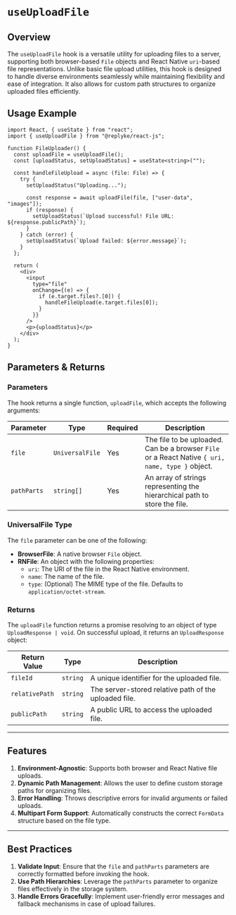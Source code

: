# `useUploadFile`

## Overview

The `useUploadFile` hook is a versatile utility for uploading files to a server, supporting both browser-based `File` objects and React Native `uri`-based file representations. Unlike basic file upload utilities, this hook is designed to handle diverse environments seamlessly while maintaining flexibility and ease of integration. It also allows for custom path structures to organize uploaded files efficiently.

## Usage Example

```tsx
import React, { useState } from "react";
import { useUploadFile } from "@replyke/react-js";

function FileUploader() {
  const uploadFile = useUploadFile();
  const [uploadStatus, setUploadStatus] = useState<string>("");

  const handleFileUpload = async (file: File) => {
    try {
      setUploadStatus("Uploading...");

      const response = await uploadFile(file, ["user-data", "images"]);
      if (response) {
        setUploadStatus(`Upload successful! File URL: ${response.publicPath}`);
      }
    } catch (error) {
      setUploadStatus(`Upload failed: ${error.message}`);
    }
  };

  return (
    <div>
      <input
        type="file"
        onChange={(e) => {
          if (e.target.files?.[0]) {
            handleFileUpload(e.target.files[0]);
          }
        }}
      />
      <p>{uploadStatus}</p>
    </div>
  );
}
```


## Parameters & Returns

### Parameters

The hook returns a single function, `uploadFile`, which accepts the following arguments:

| Parameter   | Type                   | Required | Description                                                                           |
|-------------|------------------------|----------|---------------------------------------------------------------------------------------|
| `file`      | `UniversalFile`        | Yes      | The file to be uploaded. Can be a browser `File` or a React Native `{ uri, name, type }` object. |
| `pathParts` | `string[]`            | Yes      | An array of strings representing the hierarchical path to store the file.             |

### UniversalFile Type

The `file` parameter can be one of the following:

- **BrowserFile**: A native browser `File` object.
- **RNFile**: An object with the following properties:
  - `uri`: The URI of the file in the React Native environment.
  - `name`: The name of the file.
  - `type`: (Optional) The MIME type of the file. Defaults to `application/octet-stream`.

### Returns

The `uploadFile` function returns a promise resolving to an object of type `UploadResponse | void`. On successful upload, it returns an `UploadResponse` object:

| Return Value     | Type          | Description                                                                 |
|------------------|---------------|-----------------------------------------------------------------------------|
| `fileId`         | `string`      | A unique identifier for the uploaded file.                                 |
| `relativePath`   | `string`      | The server-stored relative path of the uploaded file.                      |
| `publicPath`     | `string`      | A public URL to access the uploaded file.                                  |

---

## Features

1. **Environment-Agnostic**: Supports both browser and React Native file uploads.
2. **Dynamic Path Management**: Allows the user to define custom storage paths for organizing files.
3. **Error Handling**: Throws descriptive errors for invalid arguments or failed uploads.
4. **Multipart Form Support**: Automatically constructs the correct `FormData` structure based on the file type.

---

## Best Practices

1. **Validate Input**: Ensure that the `file` and `pathParts` parameters are correctly formatted before invoking the hook.
2. **Use Path Hierarchies**: Leverage the `pathParts` parameter to organize files effectively in the storage system.
3. **Handle Errors Gracefully**: Implement user-friendly error messages and fallback mechanisms in case of upload failures.
